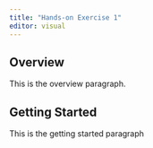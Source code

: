 ```yaml
---
title: "Hands-on Exercise 1"
editor: visual
---
```


## Overview

This is the overview paragraph.

## Getting Started

This is the getting started paragraph
